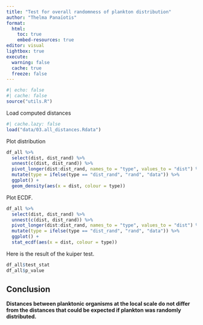 ```yaml
---
title: "Test for overall randomness of plankton distribution"
author: "Thelma Panaïotis"
format: 
  html:
    toc: true
    embed-resources: true
editor: visual
lightbox: true
execute:
  warning: false
  cache: true
  freeze: false
---
```


```r
#| echo: false
#| cache: false
source("utils.R")
```

Load computed distances

```r
#| cache.lazy: false
load("data/03.all_distances.Rdata")
```

Plot distribution

```r
df_all %>% 
  select(dist, dist_rand) %>% 
  unnest(c(dist, dist_rand)) %>% 
  pivot_longer(dist:dist_rand, names_to = "type", values_to = "dist") %>% 
  mutate(type = ifelse(type == "dist_rand", "rand", "data")) %>% 
  ggplot() + 
  geom_density(aes(x = dist, colour = type))
```

Plot ECDF.

```r
df_all %>% 
  select(dist, dist_rand) %>% 
  unnest(c(dist, dist_rand)) %>% 
  pivot_longer(dist:dist_rand, names_to = "type", values_to = "dist") %>% 
  mutate(type = ifelse(type == "dist_rand", "rand", "data")) %>% 
  ggplot() + 
  stat_ecdf(aes(x = dist, colour = type))
```

Here is the result of the kuiper test.

```r
df_all$test_stat
df_all$p_value
```

::: {.callout-note icon="false"}
## Conclusion

**Distances between planktonic organisms at the local scale do not differ from the distances that could be expected if plankton was randomly distributed.**
:::
